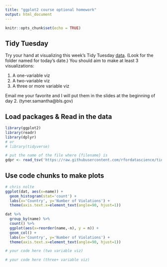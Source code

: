 ```yaml
---
title: "ggplot2 course optional homework"
output: html_document
---
```


```r
knitr::opts_chunk$set(echo = TRUE)
```

## Tidy Tuesday

Try your hand at visualizing this week's Tidy Tuesday [data](https://github.com/rfordatascience/tidytuesday/tree/master/data/2020). (Look for the folder named for today's date.) You should aim to make at least 3 visualizations: 

1. A one-variable viz
2. A two-variable viz
3. A three or more variable viz

Email me your favorite and I will put them in the slides at the beginning of day 2. (tyner.samantha@bls.gov)

## Load packages & Read in the data 

```r
library(ggplot2)
library(readr)
library(dplyr)
# or 
# library(tidyverse)

# put the name of the file where {filename} is 
gdpr <- read_tsv('https://raw.githubusercontent.com/rfordatascience/tidytuesday/master/data/2020/2020-04-21/gdpr_violations.tsv')
```

## Use code chunks to make plots 

```r
# chris nolte
ggplot(dat, aes(x=name)) +
  geom_histogram(stat='count') +
  labs(x='Country', y='Number of Violations') +
  theme(axis.text.x=element_text(angle=90, hjust=1))

dat %>% 
  group_by(name) %>% 
  count() %>% 
  ggplot(aes(x=reorder(name,-n), y = n)) +
  geom_col() +
  labs(x='Country', y='Number of Violations') +
  theme(axis.text.x=element_text(angle=90, hjust=1))
```


```r
# your code here (two variable viz)
```

```r
# your code here (three+ variable viz) 
```

